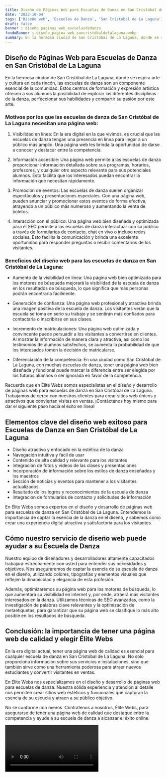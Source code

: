 ```yaml
---
title: Diseño de Páginas Web para Escuelas de Danza en San Cristóbal de La Laguna
date: '2023-10-04'
tags: ['Diseño web', 'Escuelas de Danza', 'San Cristóbal de La Laguna']
draft: false
banner : diseño_paginas_web_escuelasdedanza
fondoBanner : diseño_pagina_web_sancristóbaldelalaguna.webp
summary: En la hermosa ciudad de San Cristóbal de La Laguna, donde se respira arte y cultura en cada rincón, las escuelas de danza son un componente esencial de la comunidad. Estos centros de formación y expresión artística ofrecen a sus alumnos la posibilidad de explorar las diferentes disciplinas de la danza, perfeccionar sus habilidades y compartir su pasión por este arte.
---
```


## Diseño de Páginas Web para Escuelas de Danza en San Cristóbal de La Laguna

En la hermosa ciudad de San Cristóbal de La Laguna, donde se respira arte y cultura en cada rincón, las escuelas de danza son un componente esencial de la comunidad. Estos centros de formación y expresión artística ofrecen a sus alumnos la posibilidad de explorar las diferentes disciplinas de la danza, perfeccionar sus habilidades y compartir su pasión por este arte.

### Motivos por los que las escuelas de danza de San Cristóbal de La Laguna necesitan una página web:

1. Visibilidad en línea: En la era digital en la que vivimos, es crucial que las escuelas de danza tengan una presencia en línea para llegar a un público más amplio. Una página web les brinda la oportunidad de darse a conocer y destacar entre la competencia.

2. Información accesible: Una página web permite a las escuelas de danza proporcionar información detallada sobre sus programas, horarios, profesores, y cualquier otro aspecto relevante para sus potenciales alumnos. Esto facilita que los interesados puedan encontrar la información que necesitan rápidamente.

3. Promoción de eventos: Las escuelas de danza suelen organizar espectáculos y presentaciones especiales. Con una página web, pueden anunciar y promocionar estos eventos de forma efectiva, atrayendo a un público más numeroso y aumentando la venta de boletos.

4. Interacción con el público: Una página web bien diseñada y optimizada para el SEO permite a las escuelas de danza interactuar con su público a través de formularios de contacto, chat en vivo o incluso redes sociales. Esto facilita la comunicación y brinda una excelente oportunidad para responder preguntas o recibir comentarios de los visitantes.

### Beneficios del diseño web para las escuelas de danza en San Cristóbal de La Laguna:

- Aumento de la visibilidad en línea: Una página web bien optimizada para los motores de búsqueda mejorará la visibilidad de la escuela de danza en los resultados de búsqueda, lo que significa que más personas podrán encontrarla fácilmente.

- Generación de confianza: Una página web profesional y atractiva brinda una imagen positiva de la escuela de danza. Los visitantes verán que la escuela se toma en serio su trabajo y se sentirán más confiados para contactarla o inscribirse en sus clases.

- Incremento de matriculaciones: Una página web optimizada y convincente puede persuadir a los visitantes a convertirse en clientes. Al mostrar la información de manera clara y atractiva, así como los testimonios de alumnos satisfechos, se aumenta la probabilidad de que los interesados tomen la decisión de matricularse.

- Diferenciación de la competencia: En una ciudad como San Cristóbal de La Laguna, con muchas escuelas de danza, tener una página web bien diseñada y funcional puede marcar la diferencia entre ser elegida por los futuros alumnos o ser ignorada en favor de la competencia.

Recuerda que en Élite Webs somos especialistas en el diseño y desarrollo de páginas web para escuelas de danza en San Cristóbal de La Laguna. Trabajamos de cerca con nuestros clientes para crear sitios web únicos y atractivos que conviertan visitas en ventas. ¡Contáctanos hoy mismo para dar el siguiente paso hacia el éxito en línea!

<GifSeo />

<Cta />

## Elementos clave del diseño web exitoso para Escuelas de Danza en San Cristóbal de La Laguna

- Diseño atractivo y enfocado en la estética de la danza
- Navegación intuitiva y fácil de usar
- Contenido de alta calidad y relevante para los visitantes
- Integración de fotos y videos de las clases y presentaciones
- Incorporación de información sobre los estilos de danza enseñados y los maestros
- Sección de noticias y eventos para mantener a los visitantes actualizados
- Resaltado de los logros y reconocimientos de la escuela de danza
- Integración de formularios de contacto y solicitudes de información

En Élite Webs somos expertos en el diseño y desarrollo de páginas web para escuelas de danza en San Cristóbal de La Laguna. Entendemos la importancia de captar la esencia de la danza en el diseño, y sabemos cómo crear una experiencia digital atractiva y satisfactoria para los visitantes.

## Cómo nuestro servicio de diseño web puede ayudar a su Escuela de Danza

Nuestro equipo de diseñadores y desarrolladores altamente capacitados trabajará estrechamente con usted para entender sus necesidades y objetivos. Nos aseguraremos de captar la esencia de su escuela de danza en el diseño, utilizando colores, tipografías y elementos visuales que reflejen la dinamicidad y elegancia de esta profesión.

Además, optimizaremos su página web para los motores de búsqueda, lo que aumentará su visibilidad en internet y, por ende, atraerá más visitantes interesados en la danza. Utilizamos técnicas de SEO avanzadas, como la investigación de palabras clave relevantes y la optimización de metaetiquetas, para garantizar que su página web se clasifique lo más alto posible en los resultados de búsqueda.

## Conclusión: la importancia de tener una página web de calidad y elegir Élite Webs

En la era digital actual, tener una página web de calidad es esencial para cualquier escuela de danza en San Cristóbal de La Laguna. No solo proporciona información sobre sus servicios e instalaciones, sino que también sirve como una herramienta poderosa para atraer nuevos estudiantes y convertir visitantes en ventas.

En Élite Webs nos especializamos en el diseño y desarrollo de páginas web para escuelas de danza. Nuestra sólida experiencia y atención al detalle nos permiten crear sitios web estéticos y funcionales que capturan la esencia de su escuela y atraen a su público objetivo.

No se conforme con menos. Contrátenos a nosotros, Élite Webs, para asegurarse de tener una página web de calidad que destaque entre la competencia y ayude a su escuela de danza a alcanzar el éxito online.

<Video />

<CtaBot job='Escuelas de Danza' city='San Cristóbal de La Laguna'/>

<Gmaps query='San Cristóbal de La Laguna+españa+maps' />